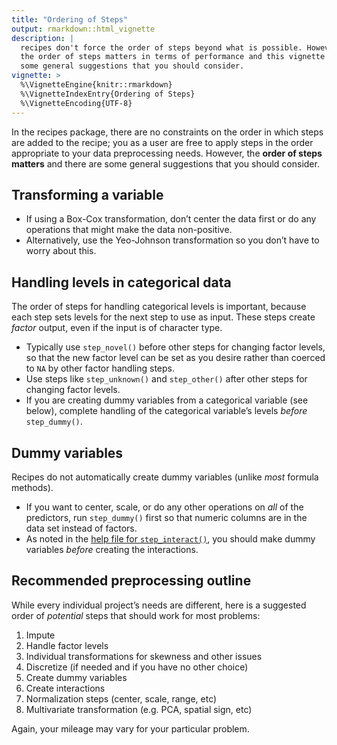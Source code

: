 ```yaml
---
title: "Ordering of Steps"
output: rmarkdown::html_vignette
description: |
  recipes don't force the order of steps beyond what is possible. However,
  the order of steps matters in terms of performance and this vignette gives
  some general suggestions that you should consider.
vignette: >
  %\VignetteEngine{knitr::rmarkdown}
  %\VignetteIndexEntry{Ordering of Steps}
  %\VignetteEncoding{UTF-8}
---
```


In the recipes package, there are no constraints on the order in which steps are added to the recipe; you as a user are free to apply steps in the order appropriate to your data preprocessing needs. However, the **order of steps matters** and there are some general suggestions that you should consider.

## Transforming a variable

* If using a Box-Cox transformation, don't center the data first or do any operations that might make the data non-positive. 
* Alternatively, use the Yeo-Johnson transformation so you don't have to worry about this. 

## Handling levels in categorical data

The order of steps for handling categorical levels is important, because each step sets levels for the next step to use as input. These steps create _factor_ output, even if the input is of character type.

* Typically use `step_novel()` before other steps for changing factor levels, so that the new factor level can be set as you desire rather than coerced to `NA` by other factor handling steps.
* Use steps like `step_unknown()` and `step_other()` after other steps for changing factor levels. 
* If you are creating dummy variables from a categorical variable (see below), complete handling of the categorical variable's levels _before_ `step_dummy()`.

## Dummy variables

Recipes do not automatically create dummy variables (unlike _most_ formula methods). 

* If you want to center, scale, or do any other operations on _all_ of the predictors, run `step_dummy()` first so that numeric columns are in the data set instead of factors. 
* As noted in the [help file for `step_interact()`](https://recipes.tidymodels.org/reference/step_interact.html), you should make dummy variables _before_ creating the interactions.


## Recommended preprocessing outline

While every individual project's needs are different, here is a suggested order of _potential_ steps that should work for most problems:

1. Impute
1. Handle factor levels
1. Individual transformations for skewness and other issues
1. Discretize (if needed and if you have no other choice) 
1. Create dummy variables
1. Create interactions
1. Normalization steps (center, scale, range, etc) 
1. Multivariate transformation (e.g. PCA, spatial sign, etc) 

Again, your mileage may vary for your particular problem. 
